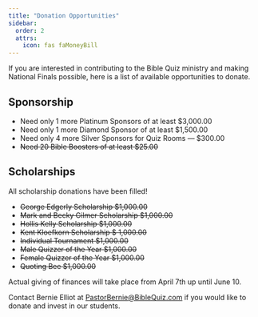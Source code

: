 ```yaml
---
title: "Donation Opportunities"
sidebar:
  order: 2
  attrs:
    icon: fas faMoneyBill
---
```


If you are interested in contributing to the Bible Quiz ministry and making National Finals possible, here is a list of available opportunities to donate.

## Sponsorship

* Need only 1 more Platinum Sponsors of at least $3,000.00
* Need only 1 more Diamond Sponsor of at least $1,500.00
* Need only 4 more Silver Sponsors for Quiz Rooms — $300.00
* ~~Need 20 Bible Boosters of at least $25.00~~

## Scholarships

All scholarship donations have been filled!

* ~~George Edgerly Scholarship $1,000.00~~
* ~~Mark and Becky Gilmer Scholarship $1,000.00~~
* ~~Hollis Kelly Scholarship $1,000.00~~
* ~~Kent Kloefkorn Scholarship $ 1,000.00~~
* ~~Individual Tournament $1,000.00~~
* ~~Male Quizzer of the Year $1,000.00~~
* ~~Female Quizzer of the Year $1,000.00~~
* ~~Quoting Bee $1,000.00~~

Actual giving of finances will take place from April 7th up until June 10.

Contact Bernie Elliot at [PastorBernie@BibleQuiz.com](mailto:pastorbernie@biblequiz.com) if you would like to donate and invest in our students.
